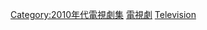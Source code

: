 {{cat year nav
| year = 2014
| cat = 電視劇集
| sortkey = 電視劇集
| article = 電視劇
| in = 
}}

{{CategoryTOC}}
[[Category:2010年代電視劇集|Category:2010年代電視劇集]]
[[Category:2014年作品|電視劇]]
[[Category:2014年面世|Television]]